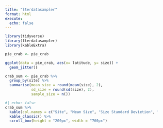 ```yaml
---
title: "lterdatasampler"
format: html
execute: 
  echo: false
---
```


```r
library(tidyverse)
library(lterdatasampler)
library(kableExtra)
```

```r
pie_crab <- pie_crab

ggplot(data = pie_crab, aes(x= latitude, y= size)) +
  geom_jitter()
```
```r
crab_sum <- pie_crab %>% 
  group_by(site) %>% 
  summarise(mean_size = round(mean(size), 2),
            sd_size = round(sd(size), 2),
            sample_size = n())
```

```r
#| echo: false
crab_sum %>%
  kable(col.names = c("Site", "Mean Size", "Size Standard Devietion", "Sample Size")) %>%
  kable_classic() %>%
  scroll_box(height = "200px", width = "700px")
```


